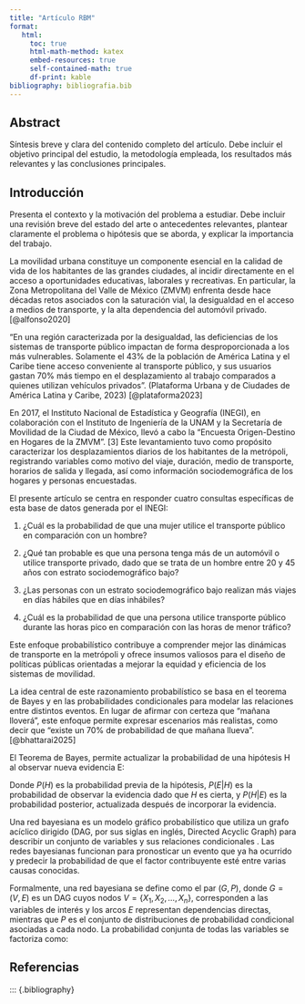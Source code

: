 ```yaml
---
title: "Artículo RBM"
format:
   html:
     toc: true
     html-math-method: katex
     embed-resources: true
     self-contained-math: true
     df-print: kable
bibliography: bibliografia.bib
---
```


## Abstract

Síntesis breve y clara del contenido completo del artículo. Debe incluir el objetivo principal del estudio, la metodología empleada, los resultados más relevantes y las conclusiones principales.

## Introducción

Presenta el contexto y la motivación del problema a estudiar. Debe incluir una revisión breve del estado del arte o antecedentes relevantes, plantear claramente el problema o hipótesis que se aborda, y explicar la importancia del trabajo.

La movilidad urbana constituye un componente esencial en la calidad de vida de los habitantes de las grandes ciudades, al incidir directamente en el acceso a oportunidades educativas, laborales y recreativas. En particular, la Zona Metropolitana del Valle de México (ZMVM) enfrenta desde hace décadas retos asociados con la saturación vial, la desigualdad en el acceso a medios de transporte, y la alta dependencia del automóvil privado. [@alfonso2020]

“En una región caracterizada por la desigualdad, las deficiencias de los sistemas de transporte público impactan de forma desproporcionada a los más vulnerables. Solamente el 43% de la población de América Latina y el Caribe tiene acceso conveniente al transporte público, y sus usuarios gastan 70% más tiempo en el desplazamiento al trabajo comparados a quienes utilizan vehículos privados”. (Plataforma Urbana y de Ciudades de América Latina y Caribe, 2023) [@plataforma2023]

En 2017, el Instituto Nacional de Estadística y Geografía (INEGI), en colaboración con el Instituto de Ingeniería de la UNAM y la Secretaría de Movilidad de la Ciudad de México, llevó a cabo la “Encuesta Origen-Destino en Hogares de la ZMVM”. \[3\] Este levantamiento tuvo como propósito caracterizar los desplazamientos diarios de los habitantes de la metrópoli, registrando variables como motivo del viaje, duración, medio de transporte, horarios de salida y llegada, así como información sociodemográfica de los hogares y personas encuestadas.

El presente artículo se centra en responder cuatro consultas específicas de esta base de datos generada por el INEGI:

1.  ¿Cuál es la probabilidad de que una mujer utilice el transporte público en comparación con un hombre?

2.  ¿Qué tan probable es que una persona tenga más de un automóvil o utilice transporte privado, dado que se trata de un hombre entre 20 y 45 años con estrato sociodemográfico bajo?

3.  ¿Las personas con un estrato sociodemográfico bajo realizan más viajes en días hábiles que en días inhábiles?

4.  ¿Cuál es la probabilidad de que una persona utilice transporte público durante las horas pico en comparación con las horas de menor tráfico?

Este enfoque probabilístico contribuye a comprender mejor las dinámicas de transporte en la metrópoli y ofrece insumos valiosos para el diseño de políticas públicas orientadas a mejorar la equidad y eficiencia de los sistemas de movilidad.

La idea central de este razonamiento probabilístico se basa en el teorema de Bayes y en las probabilidades condicionales para modelar las relaciones entre distintos eventos. En lugar de afirmar con certeza que “mañana lloverá”, este enfoque permite expresar escenarios más realistas, como decir que “existe un 70% de probabilidad de que mañana llueva”. [@bhattarai2025]

El Teorema de Bayes, permite actualizar la probabilidad de una hipótesis H al observar nueva evidencia E:

```{=tex}
\begin{equation}
P(H | E) = \frac{P(E | H)P(H)}{P(E)}
\end{equation}
```
Donde $P(H)$ es la probabilidad previa de la hipótesis, $P(E|H)$ es la probabilidad de observar la evidencia dado que $H$ es cierta, y $P(H|E)$ es la probabilidad posterior, actualizada después de incorporar la evidencia.

Una red bayesiana es un modelo gráfico probabilístico que utiliza un grafo acíclico dirigido (DAG, por sus siglas en inglés, Directed Acyclic Graph) para describir un conjunto de variables y sus relaciones condicionales . Las redes bayesianas funcionan para pronosticar un evento que ya ha ocurrido y predecir la probabilidad de que el factor contribuyente esté entre varias causas conocidas.

Formalmente, una red bayesiana se define como el par $(G,P)$, donde $G=(V,E)$ es un DAG cuyos nodos $V=\{X_1,X_2,…,X_n\}$, corresponden a las variables de interés y los arcos $E$ representan dependencias directas, mientras que $P$ es el conjunto de distribuciones de probabilidad condicional asociadas a cada nodo. La probabilidad conjunta de todas las variables se factoriza como:

```{=tex}
\begin{equation}
P(X_1, X_2, \dots, X_n) = \prod_{i=1}^{n} P(X_i | \text{Parents}(X_i))
\end{equation}
```
## Referencias

::: {.bibliography}
